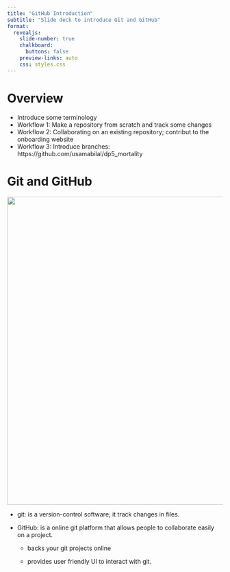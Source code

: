 ```yaml
---
title: "GitHub Introduction"
subtitle: "Slide deck to introduce Git and GitHub"
format:
  revealjs: 
    slide-number: true
    chalkboard: 
      buttons: false
    preview-links: auto
    css: styles.css
---
```


# Overview

-   Introduce some terminology
-   Workflow 1: Make a repository from scratch and track some changes
-   Workflow 2: Collaborating on an existing repository; contribut to the onboarding website
-   Workflow 3: Introduce branches: https://github.com/usamabilal/dp5_mortality

# Git and GitHub

![](images/github.png){fig-align="center" width="719"}

-   git: is a version-control software; it track changes in files.

-   GitHub: is a online git platform that allows people to collaborate easily on a project.

    -   backs your git projects online

    -   provides user friendly UI to interact with git.
